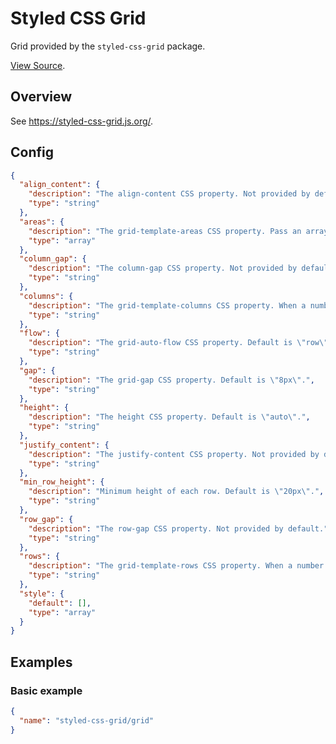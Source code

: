 <Meta title="WordPress Components|Styled Css Grid Grid" />

# Styled CSS Grid
Grid provided by the `styled-css-grid` package.

[View Source](https://github.com/alleyinteractive/wp-irving/tree/master/inc/components/components/styled-css-grid-grid).

## Overview
See https://styled-css-grid.js.org/.

## Config
```json
{
  "align_content": {
    "description": "The align-content CSS property. Not provided by default.",
    "type": "string"
  },
  "areas": {
    "description": "The grid-template-areas CSS property. Pass an array of strings, e.g. [\"a a\", \"b c\"]. Not provided by default.",
    "type": "array"
  },
  "column_gap": {
    "description": "The column-gap CSS property. Not provided by default.",
    "type": "string"
  },
  "columns": {
    "description": "The grid-template-columns CSS property. When a number is passed it is a shorthand to specify the number of columns. Default is 12.",
    "type": "string"
  },
  "flow": {
    "description": "The grid-auto-flow CSS property. Default is \"row\".",
    "type": "string"
  },
  "gap": {
    "description": "The grid-gap CSS property. Default is \"8px\".",
    "type": "string"
  },
  "height": {
    "description": "The height CSS property. Default is \"auto\".",
    "type": "string"
  },
  "justify_content": {
    "description": "The justify-content CSS property. Not provided by default.",
    "type": "string"
  },
  "min_row_height": {
    "description": "Minimum height of each row. Default is \"20px\".",
    "type": "string"
  },
  "row_gap": {
    "description": "The row-gap CSS property. Not provided by default.",
    "type": "string"
  },
  "rows": {
    "description": "The grid-template-rows CSS property. When a number is passed it is a shorthand to specify the number of rows. Not provided by default.",
    "type": "string"
  },
  "style": {
    "default": [],
    "type": "array"
  }
}
```

## Examples

### Basic example
```json
{
  "name": "styled-css-grid/grid"
}
```
